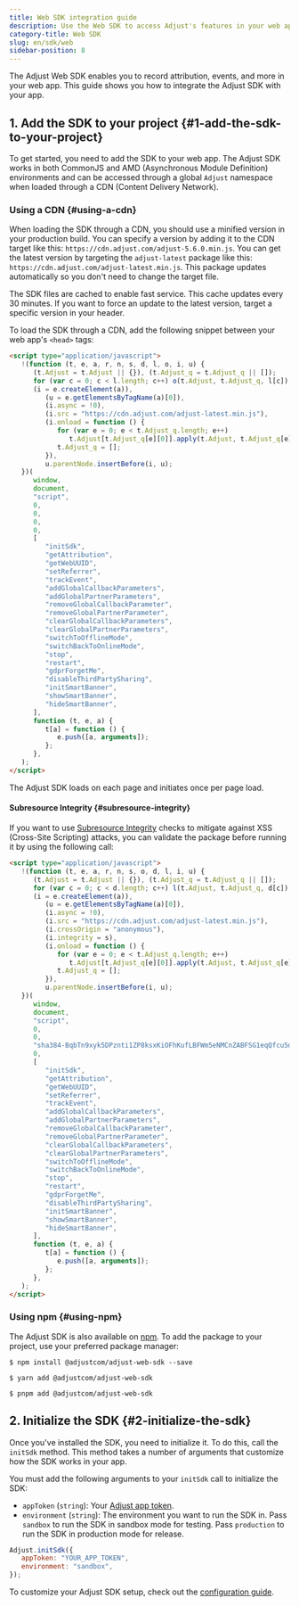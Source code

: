 ```yaml
---
title: Web SDK integration guide
description: Use the Web SDK to access Adjust's features in your web apps
category-title: Web SDK
slug: en/sdk/web
sidebar-position: 8
---
```


The Adjust Web SDK enables you to record attribution, events, and more in your web app. This guide shows you how to integrate the Adjust SDK with your app.

## 1. Add the SDK to your project {#1-add-the-sdk-to-your-project}

To get started, you need to add the SDK to your web app. The Adjust SDK works in both CommonJS and AMD (Asynchronous Module Definition) environments and can be accessed through a global `Adjust` namespace when loaded through a CDN (Content Delivery Network).

### Using a CDN {#using-a-cdn}

When loading the SDK through a CDN, you should use a minified version in your production build. You can specify a version by adding it to the CDN target like this: `https://cdn.adjust.com/adjust-5.6.0.min.js`. You can get the latest version by targeting the `adjust-latest` package like this: `https://cdn.adjust.com/adjust-latest.min.js`. This package updates automatically so you don't need to change the target file.

<Callout type="tip">

The SDK files are cached to enable fast service. This cache updates every 30 minutes. If you want to force an update to the latest version, target a specific version in your header.

</Callout>

To load the SDK through a CDN, add the following snippet between your web app's `<head>` tags:

```html
<script type="application/javascript">
   !(function (t, e, a, r, n, s, d, l, o, i, u) {
      (t.Adjust = t.Adjust || {}), (t.Adjust_q = t.Adjust_q || []);
      for (var c = 0; c < l.length; c++) o(t.Adjust, t.Adjust_q, l[c]);
      (i = e.createElement(a)),
         (u = e.getElementsByTagName(a)[0]),
         (i.async = !0),
         (i.src = "https://cdn.adjust.com/adjust-latest.min.js"),
         (i.onload = function () {
            for (var e = 0; e < t.Adjust_q.length; e++)
               t.Adjust[t.Adjust_q[e][0]].apply(t.Adjust, t.Adjust_q[e][1]);
            t.Adjust_q = [];
         }),
         u.parentNode.insertBefore(i, u);
   })(
      window,
      document,
      "script",
      0,
      0,
      0,
      0,
      [
         "initSdk",
         "getAttribution",
         "getWebUUID",
         "setReferrer",
         "trackEvent",
         "addGlobalCallbackParameters",
         "addGlobalPartnerParameters",
         "removeGlobalCallbackParameter",
         "removeGlobalPartnerParameter",
         "clearGlobalCallbackParameters",
         "clearGlobalPartnerParameters",
         "switchToOfflineMode",
         "switchBackToOnlineMode",
         "stop",
         "restart",
         "gdprForgetMe",
         "disableThirdPartySharing",
         "initSmartBanner",
         "showSmartBanner",
         "hideSmartBanner",
      ],
      function (t, e, a) {
         t[a] = function () {
            e.push([a, arguments]);
         };
      },
   );
</script>
```

The Adjust SDK loads on each page and initiates once per page load.

#### Subresource Integrity {#subresource-integrity}

If you want to use [Subresource Integrity](https://developer.mozilla.org/en-US/docs/Web/Security/Subresource_Integrity) checks to mitigate against XSS (Cross-Site Scripting) attacks, you can validate the package before running it by using the following call:

```html
<script type="application/javascript">
   !(function (t, e, a, r, n, s, o, d, l, i, u) {
      (t.Adjust = t.Adjust || {}), (t.Adjust_q = t.Adjust_q || []);
      for (var c = 0; c < d.length; c++) l(t.Adjust, t.Adjust_q, d[c]);
      (i = e.createElement(a)),
         (u = e.getElementsByTagName(a)[0]),
         (i.async = !0),
         (i.src = "https://cdn.adjust.com/adjust-latest.min.js"),
         (i.crossOrigin = "anonymous"),
         (i.integrity = s),
         (i.onload = function () {
            for (var e = 0; e < t.Adjust_q.length; e++)
               t.Adjust[t.Adjust_q[e][0]].apply(t.Adjust, t.Adjust_q[e][1]);
            t.Adjust_q = [];
         }),
         u.parentNode.insertBefore(i, u);
   })(
      window,
      document,
      "script",
      0,
      0,
      "sha384-BqbTn9xyk5DPznti1ZP8ksxKiOFhKufLBFWm5eNMCnZABFSG1eqQfcu5dsiZJHu5",
      0,
      [
         "initSdk",
         "getAttribution",
         "getWebUUID",
         "setReferrer",
         "trackEvent",
         "addGlobalCallbackParameters",
         "addGlobalPartnerParameters",
         "removeGlobalCallbackParameter",
         "removeGlobalPartnerParameter",
         "clearGlobalCallbackParameters",
         "clearGlobalPartnerParameters",
         "switchToOfflineMode",
         "switchBackToOnlineMode",
         "stop",
         "restart",
         "gdprForgetMe",
         "disableThirdPartySharing",
         "initSmartBanner",
         "showSmartBanner",
         "hideSmartBanner",
      ],
      function (t, e, a) {
         t[a] = function () {
            e.push([a, arguments]);
         };
      },
   );
</script>
```

### Using npm {#using-npm}

The Adjust SDK is also available on [npm](https://www.npmjs.com/package/@adjustcom/adjust-web-sdk). To add the package to your project, use your preferred package manager:

<Tabs>
<Tab title="npm" sync="npm">

```console
$ npm install @adjustcom/adjust-web-sdk --save
```

</Tab>
<Tab title="Yarn" sync="yarn">

```console
$ yarn add @adjustcom/adjust-web-sdk
```

</Tab>

<Tab title="pnpm" sync="pnpm">

```console
$ pnpm add @adjustcom/adjust-web-sdk
```

</Tab>
</Tabs>

## 2. Initialize the SDK {#2-initialize-the-sdk}

Once you've installed the SDK, you need to initialize it. To do this, call the `initSdk` method. This method takes a number of arguments that customize how the SDK works in your app.

You must add the following arguments to your `initSdk` call to initialize the SDK:

-  `appToken` (`string`): Your [Adjust app token](https://help.adjust.com/en/article/app-token-and-reporting-currency#view-your-app-details).
-  `environment` (`string`): The environment you want to run the SDK in. Pass `sandbox` to run the SDK in sandbox mode for testing. Pass `production` to run the SDK in production mode for release.

```js
Adjust.initSdk({
   appToken: "YOUR_APP_TOKEN",
   environment: "sandbox",
});
```

<Callout type="seealso">

To customize your Adjust SDK setup, check out the [configuration guide](/en/sdk/web/configuration).

</Callout>

